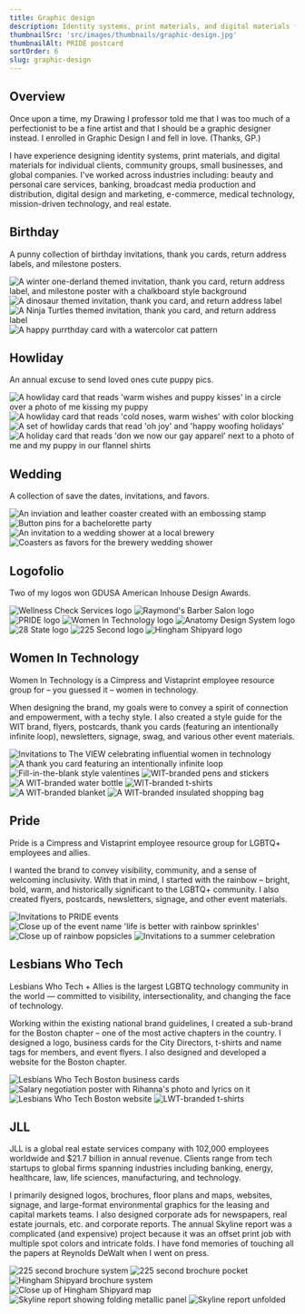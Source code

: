 ```yaml
---
title: Graphic design
description: Identity systems, print materials, and digital materials for clients, community groups, small businesses, and global companies
thumbnailSrc: 'src/images/thumbnails/graphic-design.jpg'
thumbnailAlt: PRIDE postcard
sortOrder: 6
slug: graphic-design
---
```



## Overview

Once upon a time, my Drawing I professor told me that I was too much of a perfectionist to be a fine artist and that I should be a graphic designer instead. I enrolled in Graphic Design I and fell in love. (Thanks, GP.)

I have experience designing identity systems, print materials, and digital materials for individual clients, community groups, small businesses, and global companies. I've worked across industries including: beauty and personal care services, banking, broadcast media production and distribution, digital design and marketing, e-commerce, medical technology, mission-driven technology, and real estate.

## Birthday

A punny collection of birthday invitations, thank you cards, return address labels, and milestone posters.

<div class="layout-two-up">
  <Image src={birthday01} class="image" alt="A winter one-derland themed invitation, thank you card, return address label, and milestone poster with a chalkboard style background" />
  <Image src={birthday02} class="image" alt="A dinosaur themed invitation, thank you card, and return address label" />
  <Image src={birthday03} class="image" alt="A Ninja Turtles themed invitation, thank you card, and return address label" />
  <Image src={birthday04} class="image" alt="A happy purrthday card with a watercolor cat pattern" />
</div>

## Howliday

An annual excuse to send loved ones cute puppy pics.

<div class="layout-two-up">
  <Image src={howliday01} class="image" alt="A howliday card that reads 'warm wishes and puppy kisses' in a circle over a photo of me kissing my puppy " />
  <Image src={howliday03} class="image" alt="A howliday card that reads 'cold noses, warm wishes' with color blocking" />
  <Image src={howliday02} class="image" alt="A set of howliday cards that read 'oh joy' and 'happy woofing holidays'" />
  <Image src={howliday04} class="image" alt="A holiday card that reads 'don we now our gay apparel' next to a photo of me and my puppy in our flannel shirts" />
</div>

## Wedding

A collection of save the dates, invitations, and favors.

<div class="layout-two-up">
  <Image src={wedding01} class="image" alt="An inviation and leather coaster created with an embossing stamp" />
  <Image src={wedding02} class="image" alt="Button pins for a bachelorette party" />
  <Image src={wedding03} class="image" alt="An invitation to a wedding shower at a local brewery" />
  <Image src={wedding04} class="image" alt="Coasters as favors for the brewery wedding shower" />
</div>

## Logofolio

Two of my logos won GDUSA American Inhouse Design Awards.

<div class="layout-two-up logofolio">
  <Image src={logofolio01} class="image" alt="Wellness Check Services logo" />
  <Image src={logofolio02} class="image" alt="Raymond's Barber Salon logo" />
  <Image src={logofolio03} class="image" alt="PRIDE logo" />
  <Image src={logofolio04} class="image" alt="Women In Technology logo" />
  <Image src={logofolio05} class="image" alt="Anatomy Design System logo" />
  <Image src={logofolio06} class="image" alt="28 State logo" />
  <Image src={logofolio07} class="image" alt="225 Second logo" />
  <Image src={logofolio08} class="image" alt="Hingham Shipyard logo" />
</div>

## Women In Technology

Women In Technology is a Cimpress and Vistaprint employee resource group for – you guessed it – women in technology.

When designing the brand, my goals were to convey a spirit of connection and empowerment, with a techy style. I also created a style guide for the WIT brand, flyers, postcards, thank you cards (featuring an intentionally infinite loop), newsletters, signage, swag, and various other event materials.

<div class="layout-two-up">
  <Image src={wit01} class="image" alt="Invitations to The VIEW celebrating influential women in technology" />
  <Image src={wit02} class="image" alt="A thank you card featuring an intentionally infinite loop" />
  <Image src={wit03} class="image" alt="Fill-in-the-blank style valentines" />
  <Image src={wit04} class="image" alt="WIT-branded pens and stickers" />
  <Image src={wit05} class="image" alt="A WIT-branded water bottle" />
  <Image src={wit06} class="image" alt="WIT-branded t-shirts" />
  <Image src={wit07} class="image" alt="A WIT-branded blanket" />
  <Image src={wit08} class="image" alt="A WIT-branded insulated shopping bag" />
</div>

## Pride

Pride is a Cimpress and Vistaprint employee resource group for LGBTQ+ employees and allies.

I wanted the brand to convey visibility, community, and a sense of welcoming inclusivity. With that in mind, I started with the rainbow – bright, bold, warm, and historically significant to the LGBTQ+ community. I also created flyers, postcards, newsletters, signage, and other event materials.

<div class="layout-two-up">
  <Image src={pride01} class="image" alt="Invitations to PRIDE events" />
  <Image src={pride02} class="image" alt="Close up of the event name 'life is better with rainbow sprinkles'" />
  <Image src={pride03} class="image" alt="Close up of rainbow popsicles" />
  <Image src={pride04} class="image" alt="Invitations to a summer celebration" />
</div>

## Lesbians Who Tech

Lesbians Who Tech + Allies is the largest LGBTQ technology community in the world — committed to visibility, intersectionality, and changing the face of technology.

Working within the existing national brand guidelines, I created a sub-brand for the Boston chapter – one of the most active chapters in the country. I designed a logo, business cards for the City Directors, t-shirts and name tags for members, and event flyers. I also designed and developed a website for the Boston chapter.

<div class="layout-two-up">
  <Image src={lwt01} class="image" alt="Lesbians Who Tech Boston business cards" />
  <Image src={lwt02} class="image" alt="Salary negotiation poster with Rihanna's photo and lyrics on it" />
  <Image src={lwt03} class="image" alt="Lesbians Who Tech Boston website" />
  <Image src={lwt04} class="image" alt="LWT-branded t-shirts" />
</div>

## JLL

JLL is a global real estate services company with 102,000 employees worldwide and $21.7 billion in annual revenue. Clients range from tech startups to global firms spanning industries including banking, energy, healthcare, law, life sciences, manufacturing, and technology.

I primarily designed logos, brochures, floor plans and maps, websites, signage, and large-format environmental graphics for the leasing and capital markets teams. I also designed corporate ads for newspapers, real estate journals, etc. and corporate reports. The annual Skyline report was a complicated (and expensive) project because it was an offset print job with multiple spot colors and intricate folds. I have fond memories of touching all the papers at Reynolds DeWalt when I went on press.

<div class="layout-two-up mb-0">
  <Image src={jll01} class="image" alt="225 second brochure system" />
  <Image src={jll02} class="image" alt="225 second brochure pocket" />
  <Image src={jll03} class="image" alt="Hingham Shipyard brochure system" />
  <Image src={jll04} class="image" alt="Close up of Hingham Shipyard map" />
  <Image src={jll05} class="image" alt="Skyline report showing folding metallic panel" />
  <Image src={jll06} class="image" alt="Skyline report unfolded" />
</div>
